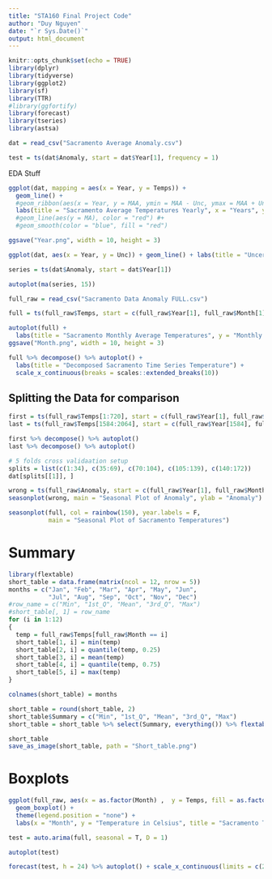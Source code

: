 ```yaml
---
title: "STA160 Final Project Code"
author: "Duy Nguyen"
date: "`r Sys.Date()`"
output: html_document
---
```


```r
knitr::opts_chunk$set(echo = TRUE)
library(dplyr)
library(tidyverse)
library(ggplot2)
library(sf)
library(TTR)
#library(ggfortify)
library(forecast)
library(tseries)
library(astsa)
```

```r
dat = read_csv("Sacramento Average Anomaly.csv")
```

```r
test = ts(dat$Anomaly, start = dat$Year[1], frequency = 1)
```
EDA Stuff
```r
ggplot(dat, mapping = aes(x = Year, y = Temps)) + 
  geom_line() + 
  #geom_ribbon(aes(x = Year, y = MAA, ymin = MAA - Unc, ymax = MAA + Unc), alpha = 0.2) + 
  labs(title = "Sacramento Average Temperatures Yearly", x = "Years", y = "Average Anomaly") #+ 
  #geom_line(aes(y = MA), color = "red") #+ 
  #geom_smooth(color = "blue", fill = "red")

ggsave("Year.png", width = 10, height = 3)
```

```r
ggplot(dat, aes(x = Year, y = Unc)) + geom_line() + labs(title = "Uncertainty levels of Sacramento Average Anomaly")
```

```r
series = ts(dat$Anomaly, start = dat$Year[1])

autoplot(ma(series, 15))
```

```r
full_raw = read_csv("Sacramento Data Anomaly FULL.csv")
```

```r
full = ts(full_raw$Temps, start = c(full_raw$Year[1], full_raw$Month[1]), frequency = 12)
```

```r

autoplot(full) + 
  labs(title = "Sacramento Monthly Average Temperatures", y = "Monthly Temperature")
ggsave("Month.png", width = 10, height = 3)
```


```r
full %>% decompose() %>% autoplot() + 
  labs(title = "Decomposed Sacramento Time Series Temperature") + 
  scale_x_continuous(breaks = scales::extended_breaks(10))
```

## Splitting the Data for comparison

```r
first = ts(full_raw$Temps[1:720], start = c(full_raw$Year[1], full_raw$Month), frequency = 12)
last = ts(full_raw$Temps[1584:2064], start = c(full_raw$Year[1584], full_raw$Month[1584]), frequency = 12)

first %>% decompose() %>% autoplot()
last %>% decompose() %>% autoplot()
```

```r
# 5 folds cross validaation setup
splits = list(c(1:34), c(35:69), c(70:104), c(105:139), c(140:172))
dat[splits[[1]], ]
```


```r
wrong = ts(full_raw$Anomaly, start = c(full_raw$Year[1], full_raw$Month[1]), frequency = 12)
seasonplot(wrong, main = "Seasonal Plot of Anomaly", ylab = "Anomaly")
```

```r

seasonplot(full, col = rainbow(150), year.labels = F, 
           main = "Seasonal Plot of Sacramento Temperatures")

```



# Summary
```r
library(flextable)
short_table = data.frame(matrix(ncol = 12, nrow = 5))
months = c("Jan", "Feb", "Mar", "Apr", "May", "Jun",
           "Jul", "Aug", "Sep", "Oct", "Nov", "Dec")
#row_name = c("Min", "1st_Q", "Mean", "3rd_Q", "Max")
#short_table[, 1] = row_name
for (i in 1:12)
{
  temp = full_raw$Temps[full_raw$Month == i]
  short_table[1, i] = min(temp)
  short_table[2, i] = quantile(temp, 0.25)
  short_table[3, i] = mean(temp)
  short_table[4, i] = quantile(temp, 0.75)
  short_table[5, i] = max(temp)
}

colnames(short_table) = months

short_table = round(short_table, 2)
short_table$Summary = c("Min", "1st_Q", "Mean", "3rd_Q", "Max") 
short_table = short_table %>% select(Summary, everything()) %>% flextable()

short_table
save_as_image(short_table, path = "Short_table.png")
```

# Boxplots

```r
ggplot(full_raw, aes(x = as.factor(Month) ,  y = Temps, fill = as.factor(Month))) + 
  geom_boxplot() + 
  theme(legend.position = "none") + 
  labs(x = "Month", y = "Temperature in Celsius", title = "Sacramento Temperature Boxplots")

```

```r
test = auto.arima(full, seasonal = T, D = 1)

autoplot(test)
```

```r
forecast(test, h = 24) %>% autoplot() + scale_x_continuous(limits = c(2000, 2022))

```